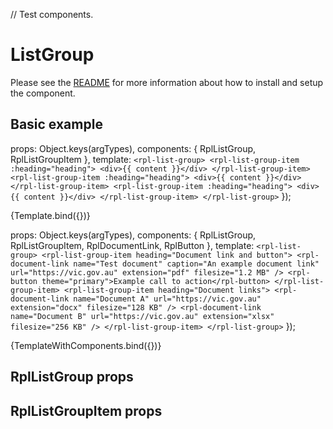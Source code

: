 // Test components.

<Meta title="Molecules/ListGroup" />

# ListGroup
Please see the [README](https://github.com/dpc-sdp/ripple/blob/master/packages/components/Molecules/ListGroup/README.md) for more information about how to install and setup the component.

## Basic example

  props: Object.keys(argTypes),
  components: { RplListGroup, RplListGroupItem },
  template: `
    <rpl-list-group>
      <rpl-list-group-item :heading="heading">
        <div>{{ content }}</div>
      </rpl-list-group-item>
      <rpl-list-group-item :heading="heading">
        <div>{{ content }}</div>
      </rpl-list-group-item>
      <rpl-list-group-item :heading="heading">
        <div>{{ content }}</div>
      </rpl-list-group-item>
    </rpl-list-group>
  `
});

<Canvas>
  <Story
    name="Default"
    args={{
      heading: 'Test Element',
      content: 'Lorem eiusmod enim deserunt minim.'
    }}
  >
    {Template.bind({})}
  </Story>
</Canvas>

  props: Object.keys(argTypes),
  components: { RplListGroup, RplListGroupItem, RplDocumentLink, RplButton },
  template: `
    <rpl-list-group>
      <rpl-list-group-item heading="Document link and button">
        <rpl-document-link name="Test document" caption="An example document link" url="https://vic.gov.au" extension="pdf" filesize="1.2 MB" />
        <rpl-button theme="primary">Example call to action</rpl-button>
      </rpl-list-group-item>
      <rpl-list-group-item heading="Document links">
        <rpl-document-link name="Document A" url="https://vic.gov.au" extension="docx" filesize="128 KB" />
        <rpl-document-link name="Document B" url="https://vic.gov.au" extension="xlsx" filesize="256 KB" />
      </rpl-list-group-item>
    </rpl-list-group>
  `
});

<Canvas>
  <Story
    name="With components"
  >
    {TemplateWithComponents.bind({})}
  </Story>
</Canvas>

## RplListGroup props
<ArgsTable of={RplListGroup} />

## RplListGroupItem props
<ArgsTable of={RplListGroupItem} />
